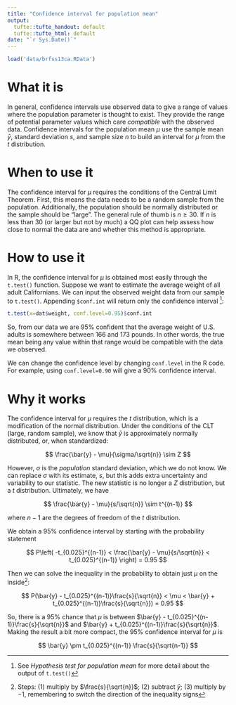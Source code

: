 ```yaml
---
title: "Confidence interval for population mean"
output:
  tufte::tufte_handout: default
  tufte::tufte_html: default
date: "`r Sys.Date()`"
---
```


```r
load('data/brfss13ca.RData')
```

# What it is

In general, confidence intervals use observed data to give a range of values where the population parameter is thought to exist. They provide the range of potential parameter values which care *compatible* with the observed data. Confidence intervals for the population mean $\mu$ use the sample mean $\bar{y}$, standard deviation $s$, and sample size $n$ to build an interval for $\mu$ from the $t$ distribution.


# When to use it

The confidence interval for $\mu$ requires the conditions of the Central Limit Theorem. First, this means the data needs to be a random sample from the population. Additionally, the population should be normally distributed or the sample should be "large". The general rule of thumb is $n \geq 30$. If $n$ is less than 30 (or larger but not by much) a QQ plot can help assess how close to normal the data are and whether this method is appropriate.


# How to use it

In R, the confidence interval for $\mu$ is obtained most easily through the `t.test()` function. Suppose we want to estimate the average weight of all adult Californians. We can input the observed weight data from our sample to `t.test()`. Appending `$conf.int` will return only the confidence interval ^[See *Hypothesis test for population mean* for more detail about the output of `t.test()`]:

```r
t.test(x=dat$weight, conf.level=0.95)$conf.int
```

So, from our data we are 95% confident that the average weight of U.S. adults is somewhere between 166 and 173 pounds. In other words, the true mean being any value within that range would be compatible with the data we observed.

We can change the confidence level by changing `conf.level` in the R code. For example, using `conf.level=0.90` will give a 90% confidence interval.


# Why it works

The confidence interval for $\mu$ requires the $t$ distribution, which is a modification of the normal distribution. Under the conditions of the CLT (large, random sample), we know that $\bar{y}$ is approximately normally distributed, or, when standardized:

$$
\frac{\bar{y} - \mu}{\sigma/\sqrt{n}} \sim Z
$$

However, $\sigma$ is the *population* standard deviation, which we do not know. We can replace $\sigma$ with its estimate, $s$, but this adds extra uncertainty and variability to our statistic. The new statistic is no longer a $Z$ distribution, but a $t$ distribution. Ultimately, we have

$$
\frac{\bar{y} - \mu}{s/\sqrt{n}} \sim t^{(n-1)}
$$

where $n-1$ are the degrees of freedom of the $t$ distribution.

We obtain a 95% confidence interval by starting with the probability statement

$$
P\left( -t_{0.025}^{(n-1)} < \frac{\bar{y} - \mu}{s/\sqrt{n}} < t_{0.025}^{(n-1)} \right) = 0.95
$$

Then we can solve the inequality in the probability to obtain just $\mu$ on the inside^[Steps: (1) multiply by $\frac{s}{\sqrt{n}}$; (2) subtract $\bar{y}$; (3) multiply by $-1$, remembering to switch the direction of the inequality signs]:

$$
P(\bar{y} - t_{0.025}^{(n-1)}\frac{s}{\sqrt{n}} < \mu < \bar{y} + t_{0.025}^{(n-1)}\frac{s}{\sqrt{n}}) = 0.95
$$

So, there is a 95% chance that $\mu$ is between $\bar{y} - t_{0.025}^{(n-1)}\frac{s}{\sqrt{n}}$ and $\bar{y} + t_{0.025}^{(n-1)}\frac{s}{\sqrt{n}}$. Making the result a bit more compact, the 95% confidence interval for $\mu$ is

$$
\bar{y} \pm t_{0.025}^{(n-1)} \frac{s}{\sqrt{n-1}}
$$
